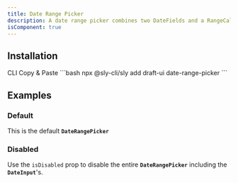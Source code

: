 ```yaml
---
title: Date Range Picker
description: A date range picker combines two DateFields and a RangeCalendar popover to allow users to enter or select a date and time range.
isComponent: true
---
```


## Installation

<Tabs>
  <TabList aria-label="Preview and Code Tabs">
      <Tab id="cli-install">CLI</Tab>
      <Tab id="manual-install">Copy & Paste</Tab>
  </TabList>
  <TabPanel id="cli-install" className="px-0 [&_pre]:mt-0">
    ```bash
    npx @sly-cli/sly add draft-ui date-range-picker
    ```
  </TabPanel>
  <TabPanel id="manual-install" className="px-0">
    <ComponentSource src="../../packages/ui/src/date-range-picker.tsx" />
  </TabPanel>
</Tabs>

## Examples

### Default

This is the default **`DateRangePicker`**

<ComponentExample name="date-range-picker" story="default" />

### Disabled

Use the `isDisabled` prop to disable the entire **`DateRangePicker`** including the **`DateInput`**'s.

<ComponentExample name="date-range-picker" story="disabled" />
